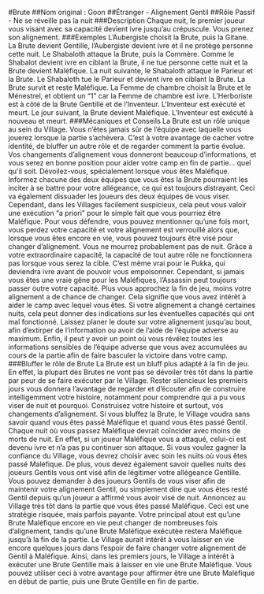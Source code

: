 #Brute 
##Nom original : Goon
##Étranger - Alignement Gentil
##Rôle Passif - Ne se réveille pas la nuit
###Description
Chaque nuit, le premier joueur vous visant avec sa capacité devient ivre jusqu’au crépuscule.
Vous prenez son alignement.
###Exemples
L’Aubergiste choisit la Brute, puis la Gitane. La Brute devient Gentille, l’Aubergiste devient ivre et il ne protège personne cette nuit.
Le Shabaloth attaque la Brute, puis la Commère. Comme le Shabalot devient ivre en ciblant la Brute, il ne tue personne cette nuit et la Brute devient Maléfique. La nuit suivante, le Shabaloth attaque le Parieur et la Brute. Le Shabaloth tue le Parieur et devient ivre en ciblant la Brute. La Brute survit et reste Maléfique.
La Femme de chambre choisit la Brute et le Ménestrel, et obtient un “1” car la Femme de chambre est ivre.
L’Herboriste est à côté de la Brute Gentille et de l’Inventeur. L'Inventeur est exécuté et meurt. Le jour suivant, la Brute devient Maléfique. L'Inventeur est exécuté à nouveau et meurt.
###Mécaniques et Conseils
La Brute est un rôle unique au sein du Village. Vous n’êtes jamais sûr de l’équipe avec laquelle vous jouerez lorsque la partie s’achèvera. C’est à votre avantage de cacher votre identité, de bluffer un autre rôle et de regarder comment la partie évolue. Vos changements d’alignement vous donneront beaucoup d’informations, et vous serez en bonne position pour aider votre camp en fin de partie… quel qu'il soit.
Dévoilez-vous, spécialement lorsque vous êtes Maléfique. Informez chacune des deux équipes que vous êtes la Brute pourraient les inciter à se battre pour votre allégeance, ce qui est toujours distrayant. Ceci va également dissuader les joueurs des deux équipes de vous viser. Cependant, dans les Villages facilement suspicieux, cela peut vous valoir une exécution “a priori” pour le simple fait que vous pourriez être Maléfique. Pour vous défendre, vous pouvez mentionner qu’une fois mort, vous perdez votre capacité et votre alignement est verrouillé alors que, lorsque vous êtes encore en vie, vous pouvez toujours être visé pour changer d’alignement.
Vous ne mourrez probablement pas de nuit. Grâce à votre extraordinaire capacité, la capacité de tout autre rôle ne fonctionnera pas lorsque vous serez la cible. C’est même vrai pour le Pukka, qui deviendra ivre avant de pouvoir vous empoisonner. Cependant, si jamais vous êtes une vraie gêne pour les Maléfiques, l’Assassin peut toujours passer outre votre capacité.
Plus vous approchez la fin de jeu, moins votre alignement a de chance de changer. Cela signifie que vous avez intérêt à aider le camp avec lequel vous êtes. Si votre alignement a changé certaines nuits, cela peut donner des indications sur les éventuelles capacités qui ont mal fonctionné. Laissez planer le doute sur votre alignement jusqu’au bout, afin d’extirper de l’information ou avoir de l’aide de l’équipe adverse au maximum. Enfin, il peut y avoir un point où vous révélez toutes les informations sensibles de l’équipe adverse que vous avez accumulées au cours de la partie afin de faire basculer la victoire dans votre camp.
###Bluffer le rôle de Brute
La Brute est un bluff plus adapté à la fin de jeu. En effet, la plupart des Brutes ne vont pas se dévoiler très tôt dans la partie par peur de se faire exécuter par le Village. Rester silencieux les premiers jours vous donnera l’avantage de regarder et d’écouter afin de construire intelligemment votre histoire, notamment pour comprendre qui a pu vous viser de nuit et pourquoi.
Construisez votre histoire et surtout, vos changements d’alignement. Si vous bluffez la Brute, le Village voudra sans savoir quand vous êtes passé Maléfique et quand vous êtes passé Gentil. Chaque nuit où vous passez Maléfique devrait coïncider avec moins de morts de nuit. En effet, si un joueur Maléfique vous a attaqué, celui-ci est devenu ivre et n’a pas pu continuer son attaque. Si vous voulez gagner la confiance du Village, vous devrez choisir avec soin les nuits où vous êtes passé Maléfique. De plus, vous devez également savoir quelles nuits des joueurs Gentils vous ont visé afin de légitimer votre allégeance Gentille. Vous pouvez demander à des joueurs Gentils de vous viser afin de maintenir votre alignement Gentil, ou simplement dire que vous êtes resté Gentil depuis qu’un joueur a affirmé vous avoir visé de nuit.
Annoncez au Village très tôt dans la partie que vous êtes passé Maléfique. Ceci est une stratégie risquée, mais parfois payante. Votre principal atout est qu’une Brute Maléfique encore en vie peut changer de nombreuses fois d’alignement, tandis qu’une Brute Maléfique exécutée restera Maléfique jusqu’à la fin de la partie. Le Village aurait intérêt à vous laisser en vie encore quelques jours dans l’espoir de faire changer votre alignement de Gentil à Maléfique. Ainsi, dans les premiers jours, le Village a intérêt à exécuter une Brute Gentille mais à laisser en vie une Brute Maléfique. Vous pouvez utiliser ceci à votre avantage pour affirmer être une Brute Maléfique en début de partie, puis une Brute Gentille en fin de partie.

